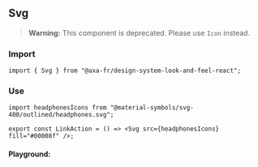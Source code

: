 
<Meta of={ActionStories} />

## Svg

> **Warning:** This component is deprecated. Please use `Icon` instead.

### Import

```tsx title="test.js"
import { Svg } from "@axa-fr/design-system-look-and-feel-react";
```

### Use

<Canvas of={ActionStories.Headphones} />

```tsx title="test.js"
import headphonesIcons from "@material-symbols/svg-400/outlined/headphones.svg";

export const LinkAction = () => <Svg src={headphonesIcons} fill="#00008f" />;
```

#### Playground:

<Canvas of={ActionStories.Default} />

<Controls of={ActionStories.Default} />
